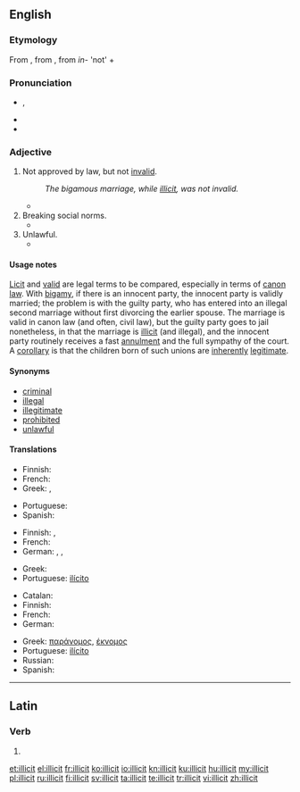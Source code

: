 ==English==
{{wikipedia|dab=illicit}}

===Etymology===
From {{etyl|fr}} {{term|illicite|lang=fr}}, from {{etyl|la}} {{term|illicitus|lang=la}}, from ''in-'' 'not' + {{term|licet||lang=la|it is allowed}}

===Pronunciation===
* {{IPA|/ɪˈlɪsɪt/}}, {{X-SAMPA|/I"lIsIt/}}
* {{rhymes|ɪsɪt}}
* {{homophones|elicit}}

===Adjective===
{{en-adj}}

# {{legal}} Not approved by law, but not [[invalid]].
#: ''The bigamous marriage, while [[illicit]], was not invalid.''
#* {{quote-book
 | year = 2008-01-08
 | title = Memo to the President Elect: How We Can Restore America's Reputation and Leadership
 | first = Madeleine
 | last = Albright
 | authorlink = Madeleine Albright
 | location = New York
 | publisher = HarperCollins
 | isbn = 9780061351808
 | ol = 9952500M
 | page = 225
 | passage = Such migrants may violate our laws against '''illicit''' entry, but if that's all they do then they are trespassers, not criminals.
}} 
# Breaking social norms.
#* {{quote-book
 | year = 1993
 | title = Diaries: In Power 1983-1992
 | first = Alan
 | last = Clark
 | authorlink = Alan Clark
 | location = London 
 | publisher = Weidenfeld and Nicholson
 | isbn = 0297813528
 | ol = 1046930M
 | passage = I only can properly enjoy carol services if I am having an '''illicit''' affair with someone in the congregation.
}}
# Unlawful.
#* {{quote-book
 | date = 2010-07-29
 | title = The Dervish House
 | first = Ian
 | last = MacDonald
 | isbn = 9780575089044
 | ol = 25418126M
 | url = http://books.google.com/books?id=-rgZys-M4q4C&pg=PT328&dq=illicit
 | passage = Ayşe Erkoç learned long ago that the secret of doing anything '''illicit''' in Istanbul is to do it in full public gaze in the clear light of day. No one ever questions the legitimacy of the blatant.
}}

====Usage notes====
[[licit|Licit]] and [[valid]] are legal terms to be compared, especially in terms of [[canon law]]. With [[bigamy]], if there is an innocent party, the innocent party is validly married; the problem is with the guilty party, who has entered into an illegal second marriage without first divorcing the earlier spouse. The marriage is valid in canon law (and often, civil law), but the guilty party goes to jail nonetheless, in that the marriage is [[illicit]] (and illegal), and the innocent party routinely receives a fast [[annulment]] and the full sympathy of the court. A [[corollary]] is that the children born of such unions are [[inherently]] [[legitimate]].

====Synonyms====
{{checksyns}}
* [[criminal]]
* [[illegal]]
* [[illegitimate]]
* [[prohibited]]
* [[unlawful]]

====Translations====
{{trans-top|lacking licitness}}
* Finnish: {{t+|fi|luvaton}}
* French: {{t+|fr|illicite}}
* Greek: {{t+|el|παράνομος}}, {{t+|el|έκνομος}}
{{trans-mid}}
* Portuguese: {{t+|pt|ilícito}}
* Spanish: {{t+|es|ilícito}}
{{trans-bottom}}

{{trans-top|breaking social norms}}
* Finnish: {{t+|fi|luvaton}}, {{t+|fi|laiton}}
* French: {{t+|fr|illicite}}
* German: {{t-|de|unerlaubt}}, {{t+|de|verboten}}, {{t-|de|unzulässig}}
{{trans-mid}}
* Greek: {{t+|el|αθέμιτος}}
* Portuguese: [[ilícito]]
{{trans-bottom}}

{{trans-top|unlawful}}
* Catalan: {{t-|ca|il·lícit}}
* Finnish: {{t+|fi|laiton}}
* French: {{t+|fr|illicite}}
* German: {{t-|de|rechtswidrig}}
{{trans-mid}}
* Greek: [[παράνομος]], [[έκνομος]]
* Portuguese: [[ilícito]]
* Russian: {{t+|ru|незаконный}}
* Spanish: {{t+|es|ilícito}}
{{trans-bottom}}

----

==Latin==

===Verb===
{{la-verb-form|illicit}}

# {{conjugation of|illicio|illiciō|3|s|pres|act|ind|lang=la}}

[[et:illicit]]
[[el:illicit]]
[[fr:illicit]]
[[ko:illicit]]
[[io:illicit]]
[[kn:illicit]]
[[ku:illicit]]
[[hu:illicit]]
[[my:illicit]]
[[pl:illicit]]
[[ru:illicit]]
[[fi:illicit]]
[[sv:illicit]]
[[ta:illicit]]
[[te:illicit]]
[[tr:illicit]]
[[vi:illicit]]
[[zh:illicit]]